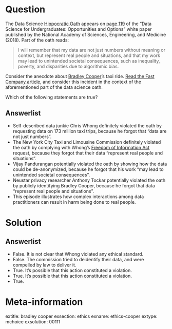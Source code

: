 Question
========

The Data Science [Hippocratic Oath](https://en.wikipedia.org/wiki/Hippocratic_Oath) appears on [page 119](https://www.nap.edu/read/25104/chapter/13#119) of the "Data Science for Undergraduates: Opportunities and Options" white paper published by the National Academy of Sciences, Engineering, and Medicine (2018). Part of the oath reads:

> I will remember that my data are not just numbers without meaning or context, but represent real people and situations, and that my work may lead to unintended societal consequences, such as inequality, poverty, and disparities due to algorithmic bias.

Consider the anecdote about [Bradley Cooper](https://en.wikipedia.org/wiki/Bradley_Cooper)'s taxi ride. [Read the Fast Company article](https://www.fastcompany.com/3036573/nyc-taxi-data-blunder-reveals-which-celebs-dont-tip-and-who-frequents-strip-clubs), and consider this incident in the context of the aforementioned part of the data science oath. 

Which of the following statements are true?

Answerlist
----------
* Self-described data junkie Chris Whong definitely violated the oath by requesting data on 173 million taxi trips, because he forgot that "data are not just numbers".
* The New York City Taxi and Limousine Commission definitely violated the oath by complying with Whong's [Freedom of Information Act](https://en.wikipedia.org/wiki/Freedom_of_Information_Act_(United_States)) request, because they forgot that their data "represent real people and situations". 
* Vijay Pandurangan potentially violated the oath by showing how the data could be de-anonymized, because he forgot that his work "may lead to unintended societal consequences".
* Neustar privacy researcher Anthony Tockar potentially violated the oath by publicly identifying Bradley Cooper, because he forgot that data "represent real people and situations".
* This episode illustrates how complex interactions among data practitioners can result in harm being done to real people. 

Solution
========

Answerlist
----------
* False. It is not clear that Whong violated any ethical standard.
* False. The commission tried to deidentify their data, and were compelled by law to deliver it. 
* True. It's possible that this action constituted a violation. 
* True. It's possible that this action constituted a violation. 
* True. 

Meta-information
================
extitle: bradley cooper
exsection: ethics
exname: ethics-cooper
extype: mchoice
exsolution: 00111
